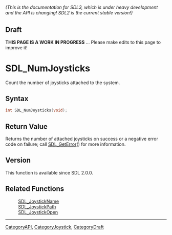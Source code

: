 ====== (This is the documentation for SDL3, which is under heavy development and the API is changing! SDL2 is the current stable version!) ======

== Draft ==

'''THIS PAGE IS A WORK IN PROGRESS''' ... Please make edits to this page to improve it!
= SDL_NumJoysticks =

Count the number of joysticks attached to the system.

== Syntax ==

<syntaxhighlight lang='c'>
int SDL_NumJoysticks(void);
</syntaxhighlight>

== Return Value ==

Returns the number of attached joysticks on success or a negative error
code on failure; call [[SDL_GetError]]() for more information.

== Version ==

This function is available since SDL 2.0.0.

== Related Functions ==

:[[SDL_JoystickName]]
:[[SDL_JoystickPath]]
:[[SDL_JoystickOpen]]

----
[[CategoryAPI]], [[CategoryJoystick]], [[CategoryDraft]]


